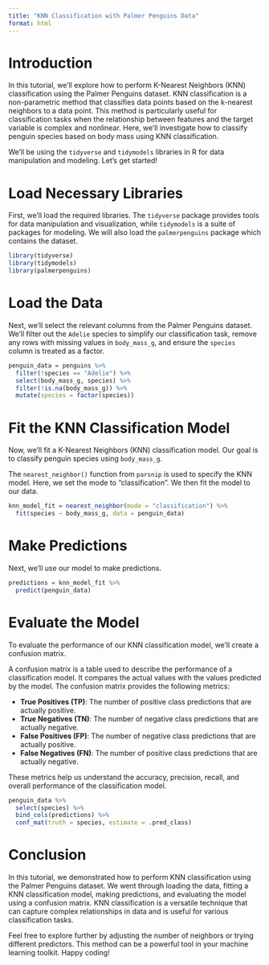 ```yaml
---
title: "KNN Classification with Palmer Penguins Data"
format: html
---
```


# Introduction

In this tutorial, we'll explore how to perform K-Nearest Neighbors (KNN) classification using the Palmer Penguins dataset. KNN classification is a non-parametric method that classifies data points based on the k-nearest neighbors to a data point. This method is particularly useful for classification tasks when the relationship between features and the target variable is complex and nonlinear. Here, we'll investigate how to classify penguin species based on body mass using KNN classification.

We'll be using the `tidyverse` and `tidymodels` libraries in R for data manipulation and modeling. Let's get started!

# Load Necessary Libraries

First, we'll load the required libraries. The `tidyverse` package provides tools for data manipulation and visualization, while `tidymodels` is a suite of packages for modeling. We will also load the `palmerpenguins` package which contains the dataset.

```r
library(tidyverse)
library(tidymodels)
library(palmerpenguins)
```

# Load the Data

Next, we'll select the relevant columns from the Palmer Penguins dataset. We'll filter out the `Adelie` species to simplify our classification task, remove any rows with missing values in `body_mass_g`, and ensure the `species` column is treated as a factor.

```r
penguin_data = penguins %>% 
  filter(!species == "Adelie") %>% 
  select(body_mass_g, species) %>% 
  filter(!is.na(body_mass_g)) %>% 
  mutate(species = factor(species))
```

# Fit the KNN Classification Model

Now, we'll fit a K-Nearest Neighbors (KNN) classification model. Our goal is to classify penguin species using `body_mass_g`. 

The `nearest_neighbor()` function from `parsnip` is used to specify the KNN model. Here, we set the mode to "classification". We then fit the model to our data.

```r
knn_model_fit = nearest_neighbor(mode = "classification") %>% 
  fit(species ~ body_mass_g, data = penguin_data)
```

# Make Predictions

Next, we'll use our model to make predictions.

```r
predictions = knn_model_fit %>% 
  predict(penguin_data)
```

# Evaluate the Model

To evaluate the performance of our KNN classification model, we'll create a confusion matrix. 

A confusion matrix is a table used to describe the performance of a classification model. It compares the actual values with the values predicted by the model. The confusion matrix provides the following metrics:

- **True Positives (TP)**: The number of positive class predictions that are actually positive.
- **True Negatives (TN)**: The number of negative class predictions that are actually negative.
- **False Positives (FP)**: The number of negative class predictions that are actually positive.
- **False Negatives (FN)**: The number of positive class predictions that are actually negative.

These metrics help us understand the accuracy, precision, recall, and overall performance of the classification model.

```r
penguin_data %>% 
  select(species) %>% 
  bind_cols(predictions) %>% 
  conf_mat(truth = species, estimate = .pred_class)
```

# Conclusion

In this tutorial, we demonstrated how to perform KNN classification using the Palmer Penguins dataset. We went through loading the data, fitting a KNN classification model, making predictions, and evaluating the model using a confusion matrix. KNN classification is a versatile technique that can capture complex relationships in data and is useful for various classification tasks.

Feel free to explore further by adjusting the number of neighbors or trying different predictors. This method can be a powerful tool in your machine learning toolkit. Happy coding!
